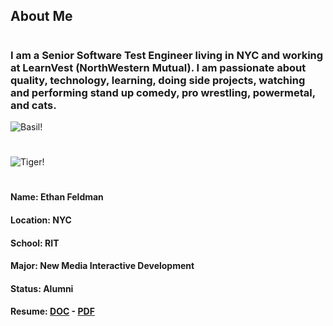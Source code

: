 ## About Me

#

### I am a Senior Software Test Engineer living in NYC and working at LearnVest (NorthWestern Mutual). I am passionate about quality, technology, learning, doing side projects, watching and performing stand up comedy, pro wrestling, powermetal, and cats. 

![Basil!](https://www.csh.rit.edu/~emaxsaun/newersite/sliderpics/13.jpg)
#
![Tiger!](https://www.csh.rit.edu/~emaxsaun/newersite/sliderpics/10.jpg)

#

#### Name: Ethan Feldman
#### Location: NYC
#### School: RIT
#### Major: New Media Interactive Development
#### Status: Alumni
#### Resume: [DOC](https://www.csh.rit.edu/~emaxsaun/newersite/resume_ethan_feldman.doc)  - [PDF](https://www.csh.rit.edu/~emaxsaun/newersite/resume_ethan_feldman.pdf) 